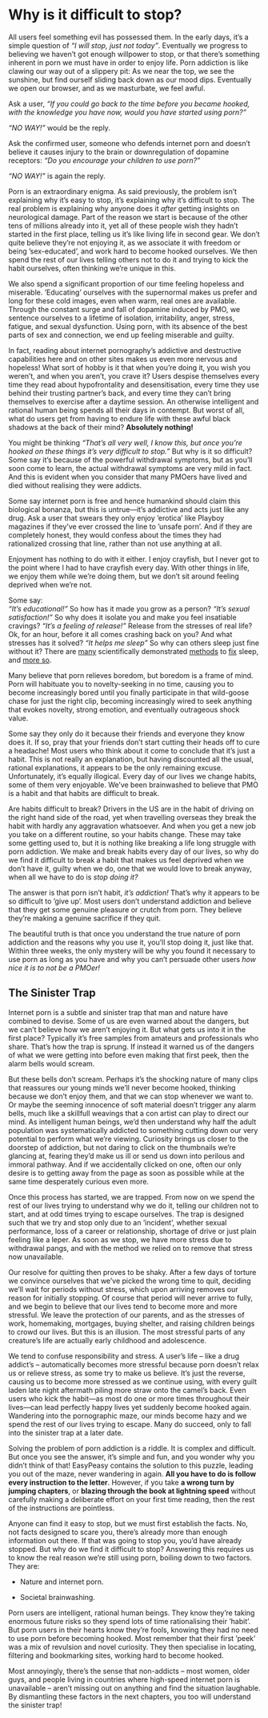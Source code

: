 # Why is it difficult to stop?

All users feel something evil has possessed them. In the early days, it's a simple question of *"I will stop, just not today"*. Eventually we progress to believing we haven't got enough willpower to stop, or that there's something inherent in porn we must have in order to enjoy life. Porn addiction is like clawing our way out of a slippery pit: As we near the top, we see the sunshine, but find ourself sliding back down as our mood dips. Eventually we open our browser, and as we masturbate, we feel awful.

Ask a user, *"If you could go back to the time before you became hooked, with the knowledge you have now, would you have started using porn?"*

*"NO WAY!"* would be the reply.

Ask the confirmed user, someone who defends internet porn and doesn't believe it causes injury to the brain or downregulation of dopamine receptors: *"Do you encourage your children to use porn?"*

*"NO WAY!"* is again the reply.

Porn is an extraordinary enigma. As said previously, the problem isn't explaining why it's easy to stop, it's explaining why it's difficult to stop. The real problem is explaining why anyone does it *after* getting insights on neurological damage. Part of the reason we start is because of the other tens of millions already into it, yet all of these people wish they hadn't started in the first place, telling us it's like living life in second gear. We don't quite believe they're not enjoying it, as we associate it with freedom or being ’sex-educated’, and work hard to become hooked ourselves. We then spend the rest of our lives telling others not to do it and trying to kick the habit ourselves, often thinking we're unique in this.

We also spend a significant proportion of our time feeling hopeless and miserable. ’Educating’ ourselves with the supernormal makes us prefer and long for these cold images, even when warm, real ones are available. Through the constant surge and fall of dopamine induced by PMO, we sentence ourselves to a lifetime of isolation, irritability, anger, stress, fatigue, and sexual dysfunction. Using porn, with its absence of the best parts of sex and connection, we end up feeling miserable and guilty.

In fact, reading about internet pornography's addictive and destructive capabilities here and on other sites makes us even more nervous and hopeless! What sort of hobby is it that when you’re doing it, you wish you weren't, and when you aren't, you crave it? Users despise themselves every time they read about hypofrontality and desensitisation, every time they use behind their trusting partner's back, and every time they can't bring themselves to exercise after a daytime session. An otherwise intelligent and rational human being spends all their days in contempt. But worst of all, what do users get from having to endure life with these awful black shadows at the back of their mind? **Absolutely nothing!**

You might be thinking *"That's all very well, I know this, but once you’re hooked on these things it's very difficult to stop."* But why is it so difficult? Some say it's because of the powerful withdrawal symptoms, but as you’ll soon come to learn, the actual withdrawal symptoms are very mild in fact. And this is evident when you consider that many PMOers have lived and died without realising they were addicts.

Some say internet porn is free and hence humankind should claim this biological bonanza, but this is untrue—it's addictive and acts just like any drug. Ask a user that swears they only enjoy ’erotica’ like Playboy magazines if they've ever crossed the line to ’unsafe porn’. And if they are completely honest, they would confess about the times they had rationalized crossing that line, rather than not use anything at all.

Enjoyment has nothing to do with it either. I enjoy crayfish, but I never got to the point where I had to have crayfish every day. With other things in life, we enjoy them while we’re doing them, but we don't sit around feeling deprived when we’re not.

Some say:  
*"It's educational!"* So how has it made you grow as a person?
*"It's sexual satisfaction!"* So why does it isolate you and make you feel insatiable cravings?
*"It's a feeling of release!"* Release from the stresses of real life? Ok, for an hour, before it all comes crashing back on you? And what stresses has it solved?
*"It helps me sleep"* So why can others sleep just fine without it? There are [many](https://www.sleepfoundation.org/insomnia/treatment/meditation) scientifically demonstrated [methods](https://www.sleepfoundation.org/insomnia/treatment/cognitive-behavioral-therapy-insomnia) to [fix](https://www.amazon.com/Uvex-Blocking-Computer-SCT-Orange-S1933X/dp/B000USRG90) sleep, and [more so](https://www.menshealth.com.au/what-is-the-military-method-the-technique-that-promises-to-help-you-sleep-in-2-minutes).

Many believe that porn relieves boredom, but boredom is a frame of mind. Porn will habituate you to novelty-seeking in no time, causing you to become increasingly bored until you finally participate in that wild-goose chase for just the right clip, becoming increasingly wired to seek anything that evokes novelty, strong emotion, and eventually outrageous shock value.

Some say they only do it because their friends and everyone they know does it. If so, pray that your friends don't start cutting their heads off to cure a headache! Most users who think about it come to conclude that it's just a habit. This is not really an explanation, but having discounted all the usual, rational explanations, it appears to be the only remaining excuse. Unfortunately, it's equally illogical. Every day of our lives we change habits, some of them very enjoyable. We've been brainwashed to believe that PMO is a habit and that habits are difficult to break.

Are habits difficult to break? Drivers in the US are in the habit of driving on the right hand side of the road, yet when travelling overseas they break the habit with hardly any aggravation whatsoever. And when you get a new job you take on a different routine, so your habits change. These may take some getting used to, but it is nothing like breaking a life long struggle with porn addiction. We make and break habits every day of our lives, so why do we find it difficult to break a habit that makes us feel deprived when we don't have it, guilty when we do, one that we would love to break anyway, when all we have to do is *stop doing it?*

The answer is that porn isn't habit, *it's addiction!* That's why it appears to be so difficult to ’give up’. Most users don't understand addiction and believe that they get some genuine pleasure or crutch from porn. They believe they’re making a genuine sacrifice if they quit.

The beautiful truth is that once you understand the true nature of porn addiction and the reasons why you use it, you’ll stop doing it, just like that. Within three weeks, the only mystery will be why you found it necessary to use porn as long as you have and why you can't persuade other users *how nice it is to not be a PMOer!*

## The Sinister Trap

Internet porn is a subtle and sinister trap that man and nature have combined to devise. Some of us are even warned about the dangers, but we can't believe how we aren't enjoying it. But what gets us into it in the first place? Typically it's free samples from amateurs and professionals who share. That's how the trap is sprung. If instead it warned us of the dangers of what we were getting into before even making that first peek, then the alarm bells would scream.

But these bells don't scream. Perhaps it's the shocking nature of many clips that reassures our young minds we’ll never become hooked, thinking because we don't enjoy them, and that we can stop whenever we want to. Or maybe the seeming innocence of soft material doesn't trigger any alarm bells, much like a skillfull weavings that a con artist can play to direct our mind. As intelligent human beings, we'd then understand why half the adult population was systematically addicted to something cutting down our very potential to perform what we're viewing. Curiosity brings us closer to the doorstep of addiction, but not daring to click on the thumbnails we're glancing at, fearing they'd make us ill or send us down into perilous and immoral pathway. And if we accidentally clicked on one, often our only desire is to getting away from the page as soon as possible while at the same time desperately curious even more.

Once this process has started, we are trapped. From now on we spend the rest of our lives trying to understand why we do it, telling our children not to start, and at odd times trying to escape ourselves. The trap is designed such that we try and stop only due to an ’incident’, whether sexual performance, loss of a career or relationship, shortage of drive or just plain feeling like a leper. As soon as we stop, we have more stress due to withdrawal pangs, and with the method we relied on to remove that stress now unavailable.

Our resolve for quitting then proves to be shaky. After a few days of torture we convince ourselves that we've picked the wrong time to quit, deciding we’ll wait for periods without stress, which upon arriving removes our reason for initially stopping. Of course that period will never arrive to fully, and we begin to believe that our lives tend to become more and more stressful. We leave the protection of our parents, and as the stresses of work, homemaking, mortgages, buying shelter, and raising children beings to crowd our lives. But this is an illusion. The most stressful parts of any creature's life are actually early childhood and adolescence.

We tend to confuse responsibility and stress. A user's life -- like a drug addict's -- automatically becomes more stressful because porn doesn't relax us or relieve stress, as some try to make us believe. It's just the reverse, causing us to become more stressed as we continue using, with every guilt laden late night aftermath piling more straw onto the camel's back. Even users who kick the habit---as most do one or more times throughout their lives---can lead perfectly happy lives yet suddenly become hooked again. Wandering into the pornographic maze, our minds become hazy and we spend the rest of our lives trying to escape. Many do succeed, only to fall into the sinister trap at a later date.

Solving the problem of porn addiction is a riddle. It is complex and difficult. But once you see the answer, it's simple and fun, and you wonder why you didn't think of that! EasyPeasy contains the solution to this puzzle, leading you out of the maze, never wandering in again. **All you have to do is follow every instruction to the letter**. However, if you take **a wrong turn by jumping chapters**, or **blazing through the book at lightning speed** without carefully making a deliberate effort on your first time reading, then the rest of the instructions are pointless.

Anyone can find it easy to stop, but we must first establish the facts. No, not facts designed to scare you, there's already more than enough information out there. If that was going to stop you, you'd have already stopped. But why do we find it difficult to stop? Answering this requires us to know the real reason we’re still using porn, boiling down to two factors. They are:

-   Nature and internet porn.

-   Societal brainwashing.

Porn users are intelligent, rational human beings. They know they’re taking enormous future risks so they spend lots of time rationalising their ’habit’. But porn users in their hearts know they’re fools, knowing they had no need to use porn before becoming hooked. Most remember that their first ’peek’ was a mix of revulsion and novel curiosity. They then specialise in locating, filtering and bookmarking sites, working hard to become hooked.

Most annoyingly, there's the sense that non-addicts -- most women, older guys, and people living in countries where high-speed internet porn is unavailable -- aren't missing out on anything and find the situation laughable. By dismantling these factors in the next chapters, you too will understand the sinister trap!

